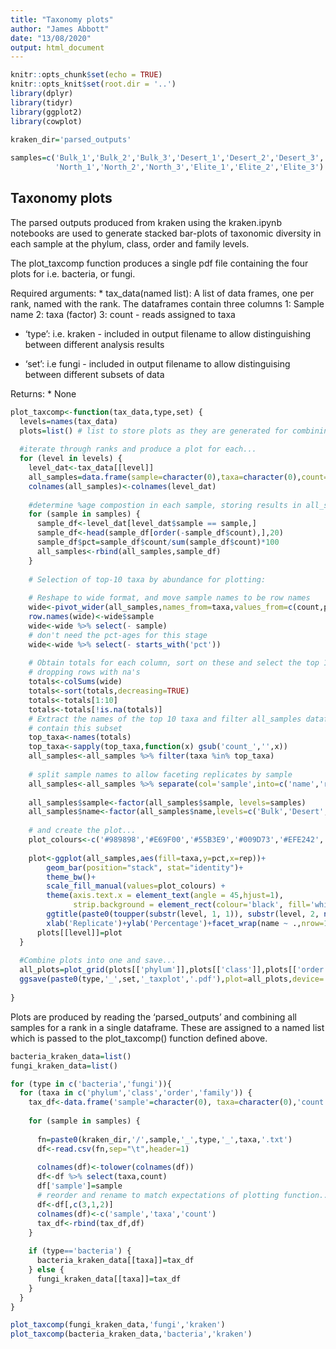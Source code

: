 ```yaml
---
title: "Taxonomy plots"
author: "James Abbott"
date: "13/08/2020"
output: html_document
---
```


```r
knitr::opts_chunk$set(echo = TRUE)
knitr::opts_knit$set(root.dir = '..')
library(dplyr)
library(tidyr)
library(ggplot2)
library(cowplot)

kraken_dir='parsed_outputs'
 
samples=c('Bulk_1','Bulk_2','Bulk_3','Desert_1','Desert_2','Desert_3',
          'North_1','North_2','North_3','Elite_1','Elite_2','Elite_3')
```

## Taxonomy plots

The parsed outputs produced from kraken using the kraken.ipynb notebooks are used to generate stacked bar-plots of taxonomic diversity in each sample at the phylum, class, order and family levels.

The plot_taxcomp function produces a single pdf file containing the four plots for i.e. bacteria, or fungi.

Required arguments: 
  * tax_data(named list): A list of data frames, one per rank, named with the rank. The dataframes contain three columns
    1: Sample name
    2: taxa (factor)
    3: count - reads assigned to taxa 

  * 'type': i.e. kraken - included in output filename to allow distinguishing between different analysis results

  * 'set': i.e fungi - included in output filename to allow distinguising between different subsets of data

Returns:
  * None
  
```r
plot_taxcomp<-function(tax_data,type,set) {
  levels=names(tax_data)
  plots=list() # list to store plots as they are generated for combining later
  
  #iterate through ranks and produce a plot for each... 
  for (level in levels) {
    level_dat<-tax_data[[level]]
    all_samples=data.frame(sample=character(0),taxa=character(0),count=numeric(0),pct=numeric(0))
    colnames(all_samples)<-colnames(level_dat)
    
    #determine %age compostion in each sample, storing results in all_samples dataframe
    for (sample in samples) {
      sample_df<-level_dat[level_dat$sample == sample,]
      sample_df<-head(sample_df[order(-sample_df$count),],20)
      sample_df$pct=sample_df$count/sum(sample_df$count)*100
      all_samples<-rbind(all_samples,sample_df)
    }
    
    # Selection of top-10 taxa by abundance for plotting:
    
    # Reshape to wide format, and move sample names to be row names
    wide<-pivot_wider(all_samples,names_from=taxa,values_from=c(count,pct))
    row.names(wide)<-wide$sample
    wide<-wide %>% select(- sample)
    # don't need the pct-ages for this stage
    wide<-wide %>% select(- starts_with('pct'))
    
    # Obtain totals for each column, sort on these and select the top 10, 
    # dropping rows with na's
    totals<-colSums(wide)
    totals<-sort(totals,decreasing=TRUE)
    totals<-totals[1:10]
    totals<-totals[!is.na(totals)]
    # Extract the names of the top 10 taxa and filter all_samples dataframe to only 
    # contain this subset
    top_taxa<-names(totals)
    top_taxa<-sapply(top_taxa,function(x) gsub('count_','',x))
    all_samples<-all_samples %>% filter(taxa %in% top_taxa)
    
    # split sample names to allow faceting replicates by sample
    all_samples<-all_samples %>% separate(col='sample',into=c('name','rep'),remove = FALSE)
    
    all_samples$sample<-factor(all_samples$sample, levels=samples) 
    all_samples$name<-factor(all_samples$name,levels=c('Bulk','Desert','North','Elite'))
    
    # and create the plot...
    plot_colours<-c('#989898','#E69F00','#55B3E9','#009D73','#EFE242','#0373B1','#D45E01','#CB79A6','#000000','#902CEC')
    
    plot<-ggplot(all_samples,aes(fill=taxa,y=pct,x=rep))+
        geom_bar(position="stack", stat="identity")+
        theme_bw()+
        scale_fill_manual(values=plot_colours) +
        theme(axis.text.x = element_text(angle = 45,hjust=1),
              strip.background = element_rect(colour='black', fill='white')) +
        ggtitle(paste0(toupper(substr(level, 1, 1)), substr(level, 2, nchar(level))))+
        xlab('Replicate')+ylab('Percentage')+facet_wrap(name ~ .,nrow=1)
      plots[[level]]=plot
  }
  
  #Combine plots into one and save...
  all_plots=plot_grid(plots[['phylum']],plots[['class']],plots[['order']],plots[['family']])
  ggsave(paste0(type,'_',set,'_taxplot','.pdf'),plot=all_plots,device='pdf',width=40,height=30,units='cm')
  
}
```

Plots are produced by reading the 'parsed_outputs' and combining all samples for a rank in a single dataframe. These are assigned to a named list which is passed to the plot_taxcomp() function defined above.

```r
bacteria_kraken_data=list()
fungi_kraken_data=list()

for (type in c('bacteria','fungi')){
  for (taxa in c('phylum','class','order','family')) {
    tax_df<-data.frame('sample'=character(0), taxa=character(0),'count'=character(0))
    
    for (sample in samples) {
      
      fn=paste0(kraken_dir,'/',sample,'_',type,'_',taxa,'.txt')
      df<-read.csv(fn,sep="\t",header=1)
      
      colnames(df)<-tolower(colnames(df))
      df<-df %>% select(taxa,count)
      df['sample']=sample
      # reorder and rename to match expectations of plotting function...
      df<-df[,c(3,1,2)]
      colnames(df)<-c('sample','taxa','count')
      tax_df<-rbind(tax_df,df)
    }
    
    if (type=='bacteria') {
      bacteria_kraken_data[[taxa]]=tax_df
    } else {
      fungi_kraken_data[[taxa]]=tax_df
    }
  }
}

plot_taxcomp(fungi_kraken_data,'fungi','kraken')
plot_taxcomp(bacteria_kraken_data,'bacteria','kraken')
```


 